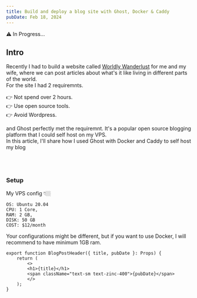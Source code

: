 ```yaml
---
title: Build and deploy a blog site with Ghost, Docker & Caddy
pubDate: Feb 18, 2024
---
```


⚠️ In Progress...

## Intro

Recently I had to build a website called [Worldly Wanderlust](https://worldlywanderlust.com) for me and my wife, where we can post articles about what's it like living in different parts of the world.\
For the site I had 2 requiremnts.
<br />

👉 Not spend over 2 hours.\
👉 Use open source tools.\
👉 Avoid Wordpress.

and Ghost perfectly met the requiremnt. It's a popular open source blogging platform that I could self host on my VPS.\
In this article, I'll share how I used Ghost with Docker and Caddy to self host my blog

<br />
<br />

### Setup

My VPS config 👇🏼

```
OS: Ubuntu 20.04
CPU: 1 Core,
RAM: 2 GB,
DISK: 50 GB
COST: $12/month
```



Your configurations might be different, but if you want to use Docker, I will recommend to have minimum 1GB ram.



```
export function BlogPostHeader({ title, pubDate }: Props) {
    return (
        <>
        <h1>{title}</h1>
        <span className="text-sm text-zinc-400">{pubDate}</span>
        </>
    );
}
```